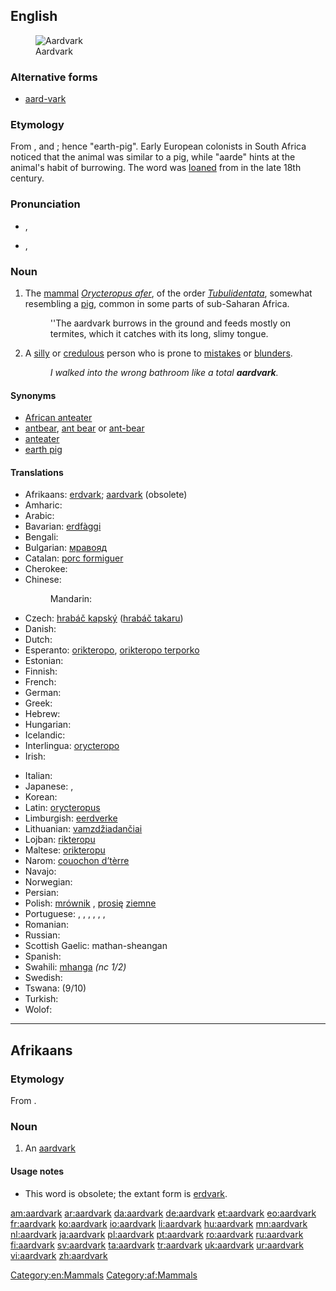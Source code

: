 ==English==
[[Image:Erdferkel-drawing.jpg|thumb|right|Aardvark]]

===Alternative forms===
{{wikipedia}}
* [[aard-vark]]

===Etymology===
From {{etyl|af}} {{term|aarde||earth|lang=af}}, and {{term|vark||pig|lang=af}}; hence "earth-pig". Early European colonists in South Africa noticed that the animal was similar to a pig, while "aarde" hints at the animal's habit of burrowing. The word was [[loan]]ed from {{etyl|af}} in the late 18th century.

===Pronunciation===
{{wikisource1911Enc|Aard-vark}}
* {{a|UK}} {{IPA|/ˈɑː(ɹ)dˌvɑː(ɹ)k/}}, {{SAMPA|/":A(r\)d%vA:(r\)k/}}
* {{a|US}} {{IPA|/ˈɑɹdˌvɑɹk/}}, {{SAMPA|/"A:r\d%vAr\k/}}

===Noun===
{{en-noun}}

# {{zoology}} The [[mammal]] ''[[Orycteropus afer]]'', of the order ''[[Tubulidentata]]'', somewhat resembling a [[pig]], common in some parts of sub-Saharan Africa.
#: ''The aardvark burrows in the ground and feeds mostly on termites, which it catches with its long, slimy tongue.
# {{slang|particularly in the southeast|_|US}} A [[silly]] or [[credulous]] person who is prone to [[mistakes]] or [[blunders]].
#: ''I walked into the wrong bathroom like a total '''aardvark'''.''

====Synonyms====
* [[African anteater]]
* [[antbear]], [[ant bear]] or [[ant-bear]]
* [[anteater]]
* [[earth pig]]

====Translations====
{{trans-top|mammal}}
* Afrikaans: [[erdvark]]; [[aardvark#Afrikaans|aardvark]] (obsolete)
* Amharic: {{tø|am|ጃርት|tr=''jart''|sc=Ethi}}
* Arabic: {{t-|ar|خنزير الأرض|m|tr=khinziir al-'arD|sc=Arab}}
* Bavarian: [[erdfàggi]]
* Bengali: {{t|bn|আর্ডভার্ক|sc=Beng}}
* Bulgarian: [[мравояд]] {{qualifier|mravojad}} {{m}}
* Catalan: [[porc formiguer]] {{m}}
* Cherokee: {{t|chr|ᏙᏒᏓᎵ ᏗᎦᏰᏍᎩ|tr=dosvdali digayesgi|sc=Cher}}
* Chinese:
*: Mandarin: {{t|zh|土豚|tr=tǔtún|sc=Hani}}
* Czech: [[hrabáč kapský]] ([[hrabáč takaru]]) {{m}}
* Danish: {{t-|da|jordsvin|n}}
* Dutch: {{t+|nl|aardvarken|n}}
* Esperanto: [[orikteropo]], [[orikteropo terporko]]
* Estonian: {{t+|et|tuhnik}}
* Finnish: {{t+|fi|maasika}}
* French: {{t-|fr|oryctérope|m}}
* German: {{t|de|Erdferkel|n}}
* Greek: {{t|el|μυρμηγκοφάγος|m|tr=myrmēgkofágos|sc=Grek}}
* Hebrew: {{t-|he|שנבוב|m}}
* Hungarian: {{t+|hu|földimalac}}
* Icelandic: {{t-|is|jarðsvín|n}}
* Interlingua: [[orycteropo]]
* Irish: {{t+|ga|arcán talún|m|xs=Irish}}
{{trans-mid}}
* Italian: {{t-|it|oritteropo|m}}
* Japanese: {{t|ja|ツチブタ|tr=tsuchibuta|sc=Jpan}}, {{t|ja|アリクイ|tr=arikui|sc=Jpan}}
* Korean: {{t|ko|땅돼지|tr=ddangdwaeji|sc=Kore}}
* Latin: [[orycteropus]] {{m}}
* Limburgish: [[eerdverke]]
* Lithuanian: [[vamzdžiadančiai]] {{g|lt}}
* Lojban: [[rikteropu]]
* Maltese: [[orikteropu]] {{m}}
* Narom: [[couochon d'tèrre|couochon d’tèrre]] {{m}}
* Navajo: {{tø|nv|bisóodi bichį́į́h nineezí}}
* Norwegian: {{t-|no|jordsvin|n}}
* Persian: {{t|fa|خوک خاکی|tr=xuk-e xâki|sc=fa-Arab}}
* Polish: [[mrównik]] {{m}}, [[prosię]] [[ziemny|ziemne]] {{n}}
* Portuguese: {{t|pt|oricterope}}, {{t|pt|porco-da-terra|m}}, {{t|pt|jimbo|m}}, {{t|pt|porco-formigueiro|m}}, {{t|pt|timba|f}}, {{t|pt|timbo|m}}, {{t|pt|aardwark|m}}
* Romanian: {{t|ro|porcul termitelor|m}}
* Russian: {{t+|ru|трубкозуб|m|tr=trubkozúb}}
* Scottish Gaelic: mathan-sheangan {{m}}
* Spanish: {{t|es|cerdo hormiguero|m}}
* Swahili: [[mhanga]] ''(nc 1/2)''
* Swedish: {{t-|sv|jordsvin|n}}
* Tswana: {{t-|tn|thakadu|xs=Tswana}} (9/10)
* Turkish: {{t+|tr|aardvark}}
* Wolof: {{t|wo|njaxat|alt=njaxat bi}}
{{trans-bottom}}

[[Category:en:Mammals]]

----

==Afrikaans==

===Etymology===
From {{etyl|nl|af}} {{compound|aarde|t1=earth, soil|varken|t2=pig|lang=nl|nocat=1}}.

===Noun===
{{af-noun|aardvarke}}

# {{obsolete|lang=af}} An [[#English|aardvark]]

====Usage notes====
* This word is obsolete; the extant form is [[erdvark]].

[[Category:af:Mammals]]

[[am:aardvark]]
[[ar:aardvark]]
[[da:aardvark]]
[[de:aardvark]]
[[et:aardvark]]
[[eo:aardvark]]
[[fr:aardvark]]
[[ko:aardvark]]
[[io:aardvark]]
[[li:aardvark]]
[[hu:aardvark]]
[[mn:aardvark]]
[[nl:aardvark]]
[[ja:aardvark]]
[[pl:aardvark]]
[[pt:aardvark]]
[[ro:aardvark]]
[[ru:aardvark]]
[[fi:aardvark]]
[[sv:aardvark]]
[[ta:aardvark]]
[[tr:aardvark]]
[[uk:aardvark]]
[[ur:aardvark]]
[[vi:aardvark]]
[[zh:aardvark]]
